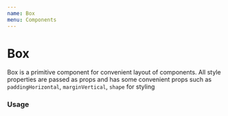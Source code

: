 ```yaml
---
name: Box
menu: Components
---
```




# Box

Box is a primitive component for convenient layout of components. All style properties are passed as props and has some convenient props such as `paddingHorizontal`, `marginVertical`, `shape` for styling

### Usage

<Playground>
  <Box
    // ...ViewStyle
    height={200}
    width={200}
    shape="rounded" // pill, circle or square (default)
    elevation={5}
    backgroundColor="primaryDefault" // background colors or any custom color "#67c6bb"
  />
</Playground>
